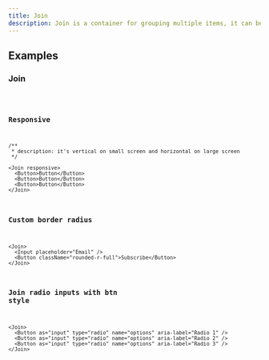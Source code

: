 ```yaml
---
title: Join
description: Join is a container for grouping multiple items, it can be used to group buttons, inputs, or any other element. Join applies border radius to the first and last item. Join can be used to create a horizontal or vertical list of items.
---
```


## Examples

### Join

<code src="./demo/basic.tsx" />

### Responsive

```tsx live
/**
 * description: it's vertical on small screen and horizontal on large screen
 */

<Join responsive>
  <Button>Button</Button>
  <Button>Button</Button>
  <Button>Button</Button>
</Join>
```

### Custom border radius

```tsx live
<Join>
  <Input placeholder="Email" />
  <Button className="rounded-r-full">Subscribe</Button>
</Join>
```

### Join radio inputs with btn style

```tsx live
<Join>
  <Button as="input" type="radio" name="options" aria-label="Radio 1" />
  <Button as="input" type="radio" name="options" aria-label="Radio 2" />
  <Button as="input" type="radio" name="options" aria-label="Radio 3" />
</Join>
```
